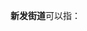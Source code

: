 '''新发街道'''可以指：
{{PRC admin/disambig|21/09/03/004/000|22/01/03/001/000}}
{{disambig|cat=四字乡级行政区划消歧义}}